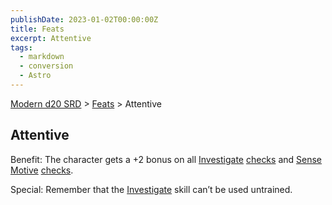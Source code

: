 ```yaml
---
publishDate: 2023-01-02T00:00:00Z
title: Feats
excerpt: Attentive
tags:
  - markdown
  - conversion
  - Astro
---
```


[Modern d20 SRD](/#modernD20) > [Feats](modern-d20-srd-feats-index) > Attentive

## Attentive

Benefit: The character gets a +2 bonus on all [Investigate](modern-d20-srd-skills-investigate) [checks](modern-d20-srd-skills-skill-basics-php#skill-check-index) and [Sense Motive](modern-d20-srd-skills-sense-motive) [checks](modern-d20-srd-skills-skill-basics-php#skill-check-index).

Special: Remember that the [Investigate](modern-d20-srd-skills-investigate) skill can’t be used untrained.
